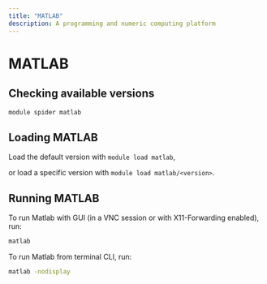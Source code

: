 ```yaml
---
title: "MATLAB"
description: A programming and numeric computing platform
---
```

# MATLAB

## Checking available versions

``` bash
module spider matlab
```

## Loading MATLAB

Load the default version with `module load matlab`,

or load a specific version with `module load matlab/<version>`.

## Running MATLAB

To run Matlab with GUI (in a VNC session or with X11-Forwarding enabled), run:

``` bash
matlab
```

To run Matlab from terminal CLI, run:

``` bash
matlab -nodisplay
```